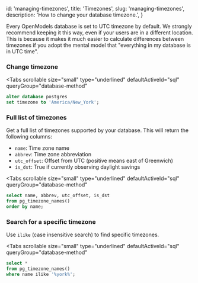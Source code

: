 
  id: 'managing-timezones',
  title: 'Timezones',
  slug: 'managing-timezones',
  description: 'How to change your database timezone.',
}

Every OpenModels database is set to UTC timezone by default. We strongly recommend keeping it this way, even if your users are in a different location.
This is because it makes it much easier to calculate differences between timezones if you adopt the mental model that "everything in my database is in UTC time".

### Change timezone

<Tabs
  scrollable
  size="small"
  type="underlined"
  defaultActiveId="sql"
  queryGroup="database-method"
>
<TabPanel id="sql" label="SQL">

```sql
alter database postgres
set timezone to 'America/New_York';
```

</TabPanel>
</Tabs>

### Full list of timezones

Get a full list of timezones supported by your database. This will return the following columns:

- `name`: Time zone name
- `abbrev`: Time zone abbreviation
- `utc_offset`: Offset from UTC (positive means east of Greenwich)
- `is_dst`: True if currently observing daylight savings

<Tabs
  scrollable
  size="small"
  type="underlined"
  defaultActiveId="sql"
  queryGroup="database-method"
>
<TabPanel id="sql" label="SQL">

```sql
select name, abbrev, utc_offset, is_dst
from pg_timezone_names()
order by name;
```

</TabPanel>
</Tabs>

### Search for a specific timezone

Use `ilike` (case insensitive search) to find specific timezones.

<Tabs
  scrollable
  size="small"
  type="underlined"
  defaultActiveId="sql"
  queryGroup="database-method"
>
<TabPanel id="sql" label="SQL">

```sql
select *
from pg_timezone_names()
where name ilike '%york%';
```

</TabPanel>
</Tabs>


